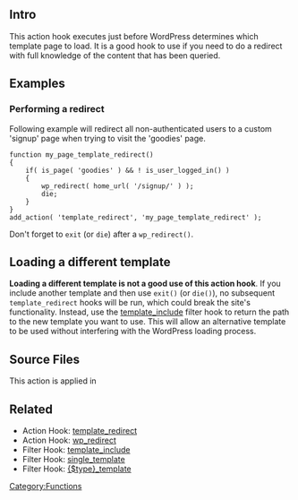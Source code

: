 {{Languages|
{{en|Plugin_API/Action_Reference/template_redirect}}
{{ko|Plugin_API/Action_Reference/template_redirect}}
}}
== Intro ==
This action hook executes just before WordPress determines which template page to load. It is a good hook to use if you need to do a redirect with full knowledge of the content that has been queried.

==Examples==

===Performing a redirect===

Following example will redirect all non-authenticated users to a custom 'signup' page when trying to visit the 'goodies' page.

<pre>
function my_page_template_redirect()
{
    if( is_page( 'goodies' ) && ! is_user_logged_in() )
    {
        wp_redirect( home_url( '/signup/' ) );
        die;
    }
}
add_action( 'template_redirect', 'my_page_template_redirect' );
</pre>

Don't forget to <tt>exit</tt> (or <tt>die</tt>) after a <tt>wp_redirect()</tt>.

==Loading a different template==

'''Loading a different template is not a good use of this action hook'''. If you include another template and then use <tt>exit()</tt> (or <tt>die()</tt>), no subsequent <tt>template_redirect</tt> hooks will be run, which could break the site's functionality. Instead, use the [[Plugin_API/Filter_Reference/template_include|template_include]] filter hook to return the path to the new template you want to use. This will allow an alternative template to be used without interfering with the WordPress loading process.

== Source Files ==
This action is applied in {{Trac|wp-includes/template-loader.php}}

== Related ==
* Action Hook: [[Plugin_API/Action_Reference/template_redirect|template_redirect]]
* Action Hook: [[Function_Reference/wp_redirect|wp_redirect]]
* Filter Hook: [[Plugin_API/Filter_Reference/template_include|template_include]]
* Filter Hook: [[Plugin_API/Filter_Reference/single_template|single_template]]
* Filter Hook: [[Filter_Reference/type_template|{$type}_template]]

{{Tag Footer}}

[[Category:Functions]]